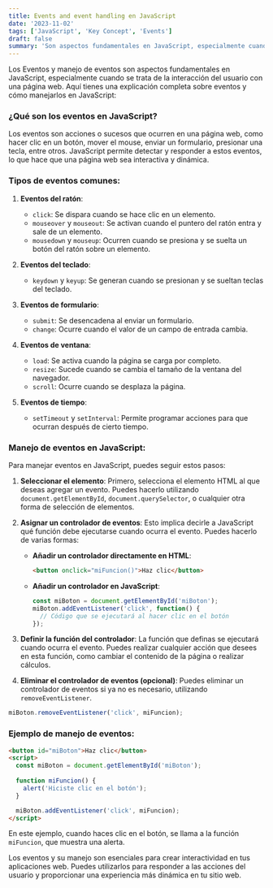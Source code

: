 ```yaml
---
title: Events and event handling en JavaScript
date: '2023-11-02'
tags: ['JavaScript', 'Key Concept', 'Events']
draft: false
summary: 'Son aspectos fundamentales en JavaScript, especialmente cuando se trata de la interacción del usuario con una página web'
---
```


Los Eventos y manejo de eventos son aspectos fundamentales en JavaScript, especialmente cuando se trata de la interacción del usuario con una página web. Aquí tienes una explicación completa sobre eventos y cómo manejarlos en JavaScript:

### ¿Qué son los eventos en JavaScript?

Los eventos son acciones o sucesos que ocurren en una página web, como hacer clic en un botón, mover el mouse, enviar un formulario, presionar una tecla, entre otros. JavaScript permite detectar y responder a estos eventos, lo que hace que una página web sea interactiva y dinámica.

### Tipos de eventos comunes:

1. **Eventos del ratón**:
   - `click`: Se dispara cuando se hace clic en un elemento.
   - `mouseover` y `mouseout`: Se activan cuando el puntero del ratón entra y sale de un elemento.
   - `mousedown` y `mouseup`: Ocurren cuando se presiona y se suelta un botón del ratón sobre un elemento.

2. **Eventos del teclado**:
   - `keydown` y `keyup`: Se generan cuando se presionan y se sueltan teclas del teclado.

3. **Eventos de formulario**:
   - `submit`: Se desencadena al enviar un formulario.
   - `change`: Ocurre cuando el valor de un campo de entrada cambia.

4. **Eventos de ventana**:
   - `load`: Se activa cuando la página se carga por completo.
   - `resize`: Sucede cuando se cambia el tamaño de la ventana del navegador.
   - `scroll`: Ocurre cuando se desplaza la página.

5. **Eventos de tiempo**:
   - `setTimeout` y `setInterval`: Permite programar acciones para que ocurran después de cierto tiempo.

### Manejo de eventos en JavaScript:

Para manejar eventos en JavaScript, puedes seguir estos pasos:

1. **Seleccionar el elemento**: Primero, selecciona el elemento HTML al que deseas agregar un evento. Puedes hacerlo utilizando `document.getElementById`, `document.querySelector`, o cualquier otra forma de selección de elementos.

2. **Asignar un controlador de eventos**: Esto implica decirle a JavaScript qué función debe ejecutarse cuando ocurra el evento. Puedes hacerlo de varias formas:

   - **Añadir un controlador directamente en HTML**:

     ```html
     <button onclick="miFuncion()">Haz clic</button>
     ```

   - **Añadir un controlador en JavaScript**:

     ```javascript
     const miBoton = document.getElementById('miBoton');
     miBoton.addEventListener('click', function() {
       // Código que se ejecutará al hacer clic en el botón
     });
     ```

3. **Definir la función del controlador**: La función que definas se ejecutará cuando ocurra el evento. Puedes realizar cualquier acción que desees en esta función, como cambiar el contenido de la página o realizar cálculos.

4. **Eliminar el controlador de eventos (opcional)**: Puedes eliminar un controlador de eventos si ya no es necesario, utilizando `removeEventListener`.

```javascript
miBoton.removeEventListener('click', miFuncion);
```

### Ejemplo de manejo de eventos:

```html
<button id="miBoton">Haz clic</button>
<script>
  const miBoton = document.getElementById('miBoton');
  
  function miFuncion() {
    alert('Hiciste clic en el botón');
  }

  miBoton.addEventListener('click', miFuncion);
</script>
```

En este ejemplo, cuando haces clic en el botón, se llama a la función `miFuncion`, que muestra una alerta.

Los eventos y su manejo son esenciales para crear interactividad en tus aplicaciones web. Puedes utilizarlos para responder a las acciones del usuario y proporcionar una experiencia más dinámica en tu sitio web.